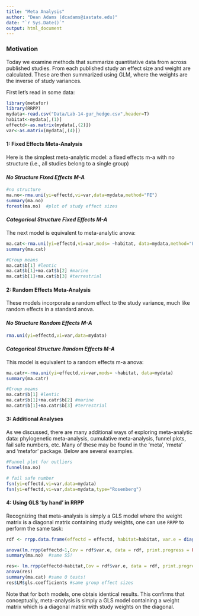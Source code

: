 ---
title: "Meta Analysis"
author: "Dean Adams (dcadams@iastate.edu)"
date: "`r Sys.Date()`"
output: html_document
---

### **Motivation**
Today we examine methods that summarize quantitative data from across published studies.  From each published study an effect size and weight are calculated. These are then summarized using GLM, where the weights are the inverse of study variances. 

First let's read in some data:

```{r eval=TRUE}
library(metafor)
library(RRPP)
mydata<-read.csv("Data/Lab-14-gur_hedge.csv",header=T)
habitat<-mydata[,(1)]
effectd<-as.matrix(mydata[,(2)])                                                             
var<-as.matrix(mydata[,(4)])

```

#### **1: Fixed Effects Meta-Analysis**

Here is the simplest meta-analytic model: a fixed effects m-a with no structure (i.e., all studies belong to a single group) 

#### *No Structure Fixed Effects M-A*
```{r eval=TRUE}
#no structure
ma.no<-rma.uni(yi=effectd,vi=var,data=mydata,method="FE")
summary(ma.no)
forest(ma.no)  #plot of study effect sizes
```

#### *Categorical Structure Fixed Effects M-A*

The next model is equivalent to meta-analytic anova:
```{r eval=TRUE}
ma.cat<-rma.uni(yi=effectd,vi=var,mods= ~habitat, data=mydata,method="FE")
summary(ma.cat)

#Group means
ma.cat$b[1] #lentic
ma.cat$b[1]+ma.cat$b[2] #marine
ma.cat$b[1]+ma.cat$b[3] #terrestrial
```

#### **2: Random Effects Meta-Analysis**

These models incorporate a random effect to the study variance, much like random effects in a standard anova. 

#### *No Structure Random Effects M-A*
```{r eval=TRUE}
rma.uni(yi=effectd,vi=var,data=mydata)
```

#### *Categorical Structure Random Effects M-A*

This model is equivalent to a random effects m-a anova:
```{r eval=TRUE}
ma.catr<-rma.uni(yi=effectd,vi=var,mods= ~habitat, data=mydata)
summary(ma.catr)

#Group means
ma.catr$b[1] #lentic
ma.catr$b[1]+ma.catr$b[2] #marine
ma.catr$b[1]+ma.catr$b[3] #terrestrial

```

#### **3: Additional Analyses**

As we discussed, there are many additional ways of exploring meta-analytic data: phylogenetic meta-analysis, cumulative meta-analysis, funnel plots, fail safe numbers, etc. Many of these may be found in the 'meta', 'rmeta' and 'metafor' package. Below are several examples. 

```{r eval=TRUE}
#Funnel plot for outliers
funnel(ma.no)

# fail safe number
fsn(yi=effectd,vi=var,data=mydata)
fsn(yi=effectd,vi=var,data=mydata,type="Rosenberg")
```


#### **4: Using GLS 'by hand' in RRPP**

Recognizing that meta-analysis is simply a GLS model where the weight matrix is a diagonal matrix containing study weights, one can use `RRPP` to perform the same task:

```{r eval=TRUE}
rdf <- rrpp.data.frame(effectd = effectd, habitat=habitat, var.e = diag(as.vector(var)))

anova(lm.rrpp(effectd~1,Cov = rdf$var.e, data = rdf, print.progress = FALSE))
summary(ma.no)  #same SS!

res<- lm.rrpp(effectd~habitat,Cov = rdf$var.e, data = rdf, print.progress = FALSE)
anova(res)
summary(ma.cat) #same Q tests!
res$LM$gls.coefficients #same group effect sizes

```

Note that for both models, one obtais identical results. This confirms that conceptually, meta-analysis is simply a GLS model containing a weight matrix which is a diagonal matrix with study weights on the diagonal.